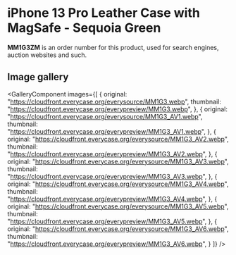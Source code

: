 
# iPhone 13 Pro Leather Case with MagSafe - Sequoia Green

<Callout type='info' emoji='👉🏻'>**MM1G3ZM** is an order number for this product, used for search engines, auction websites and such.</Callout>

## Image gallery

<GalleryComponent
    images={[
      {
        original: "https://cloudfront.everycase.org/everysource/MM1G3.webp",
        thumbnail: "https://cloudfront.everycase.org/everypreview/MM1G3.webp",
      },
      {
        original: "https://cloudfront.everycase.org/everysource/MM1G3_AV1.webp",
        thumbnail: "https://cloudfront.everycase.org/everypreview/MM1G3_AV1.webp",
      },
      {
        original: "https://cloudfront.everycase.org/everysource/MM1G3_AV2.webp",
        thumbnail: "https://cloudfront.everycase.org/everypreview/MM1G3_AV2.webp",
      },
      {
        original: "https://cloudfront.everycase.org/everysource/MM1G3_AV3.webp",
        thumbnail: "https://cloudfront.everycase.org/everypreview/MM1G3_AV3.webp",
      },
      {
        original: "https://cloudfront.everycase.org/everysource/MM1G3_AV4.webp",
        thumbnail: "https://cloudfront.everycase.org/everypreview/MM1G3_AV4.webp",
      },
      {
        original: "https://cloudfront.everycase.org/everysource/MM1G3_AV5.webp",
        thumbnail: "https://cloudfront.everycase.org/everypreview/MM1G3_AV5.webp",
      },
      {
        original: "https://cloudfront.everycase.org/everysource/MM1G3_AV6.webp",
        thumbnail: "https://cloudfront.everycase.org/everypreview/MM1G3_AV6.webp",
      }
    ]}
  />
